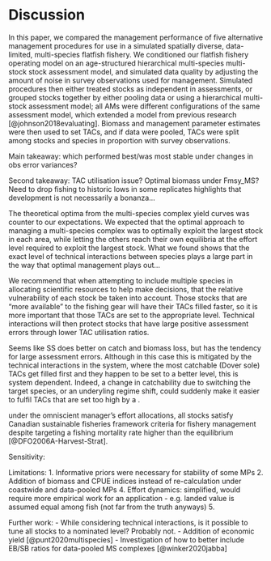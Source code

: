 # Discussion

In this paper, we compared the management performance 
of five alternative management procedures for use in a simulated 
spatially diverse, data-limited, multi-species flatfish fishery. 
We conditioned our flatfish fishery operating model on an 
age-structured hierarchical multi-species multi-stock stock 
assessment model, and simulated data quality by adjusting the
amount of noise in survey observations used for management. 
Simulated procedures then either treated stocks as independent 
in assessments, or grouped stocks together by either pooling
data or using a hierarchical multi-stock assessment model; all
AMs were different configurations of the same assessment model, 
which extended a model from previous research [@johnson2018evaluating].
Biomass and management parameter estimates were then used 
to set TACs, and if data were pooled, TACs were split among
stocks and species in proportion with survey observations.



Main takeaway: which performed best/was most stable under
changes in obs error variances?

Second takeaway: TAC utilisation issue? Optimal biomass
under Fmsy_MS? Need to drop fishing to historic lows
in some replicates highlights that development is not
necessarily a bonanza...

The theoretical optima from the multi-species complex yield curves 
was counter to our expectations. We expected that the optimal 
approach to managing a multi-species complex was to optimally 
exploit the largest stock in each area, while letting the 
others reach their own equilibria at the effort level required
to exploit the largest stock. What we found shows that the
exact level of technical interactions between species plays 
a large part in the way that optimal management plays out...

We recommend that when attempting to include multiple species
in allocating scientific resources to help make  decisions, that 
the relative vulnerability of each stock be taken into account. 
Those stocks that are "more available" to the fishing gear will
have their TACs filled faster, so it is more important 
that those TACs are set to the appropriate level. Technical
interactions will then protect stocks that have large positive 
assessment errors through lower TAC utilisation ratios.

Seems like SS does better on catch and biomass loss, but has
the tendency for large assessment errors. Although in this case
this is mitigated by the technical interactions in the system, where 
the most catchable (Dover sole) TACs get filled first and they happen 
to be set to a better level, this is system dependent. Indeed, 
a change in catchability due to switching the target species, or 
an underyling regime shift, could suddenly make it easier to fulfil
TACs that are set too high by a . 

under the omniscient manager's effort allocations, all stocks 
satisfy Canadian sustainable fisheries framework criteria
for fishery management despite targeting a fishing
mortality rate higher than the equilibrium 
[@DFO2006A-Harvest-Strat].

Sensitivity:

Limitations:
1. Informative priors were necessary for stability
of some MPs
2. Addition of  biomass and CPUE indices instead 
of re-calculation under coastwide and data-pooled MPs
4. Effort dynamics: simplified, would require more empirical
work for an application - e.g. landed value is assumed equal
among fish (not far from the truth anyways)
5. 

Further work:
- While considering technical interactions, is it possible 
to tune all stocks to a nominated level? Probably not.
- Addition of economic yield [@punt2020multispecies]
- Investigation of how to better include EB/SB ratios
for data-pooled MS complexes [@winker2020jabba]






